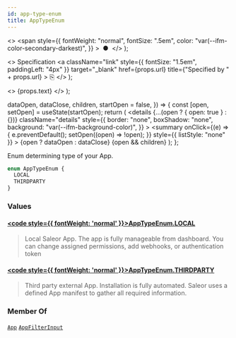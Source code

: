 ```yaml
---
id: app-type-enum
title: AppTypeEnum
---
```


  <>
    <span
      style={{
        fontWeight: "normal",
        fontSize: ".5em",
        color: "var(--ifm-color-secondary-darkest)",
      }}
    >
      &nbsp;●&nbsp;
    </span>
  </>
);

  <>
    Specification
    <a
      className="link"
      style={{ fontSize: "1.5em", paddingLeft: "4px" }}
      target="\_blank"
      href={props.url}
      title={"Specified by " + props.url}
    >
      ⎘
    </a>
  </>
);

  <>
    <span className={props.class}>{props.text}</span>
  </>
);


  dataOpen,
  dataClose,
  children,
  startOpen = false,
}) => {
  const [open, setOpen] = useState(startOpen);
  return (
    <details
      {...(open ? { open: true } : {})}
      className="details"
      style={{
        border: "none",
        boxShadow: "none",
        background: "var(--ifm-background-color)",
      }}
    >
      <summary
        onClick={(e) => {
          e.preventDefault();
          setOpen((open) => !open);
        }}
        style={{ listStyle: "none" }}
      >
        {open ? dataOpen : dataClose}
      </summary>
      {open && children}
    </details>
  );
};

Enum determining type of your App.

```graphql
enum AppTypeEnum {
  LOCAL
  THIRDPARTY
}
```

### Values

#### [<code style={{ fontWeight: 'normal' }}>AppTypeEnum.<b>LOCAL</b></code>](#)

> Local Saleor App. The app is fully manageable from dashboard. You can change assigned permissions, add webhooks, or authentication token

#### [<code style={{ fontWeight: 'normal' }}>AppTypeEnum.<b>THIRDPARTY</b></code>](#)

> Third party external App. Installation is fully automated. Saleor uses a defined App manifest to gather all required information.

### Member Of

[`App`](../../../api-reference/apps/objects/app) <Badge class="badge badge--secondary" text="object"/><Bullet />[`AppFilterInput`](../../../api-reference/apps/inputs/app-filter-input) <Badge class="badge badge--secondary" text="input"/>
